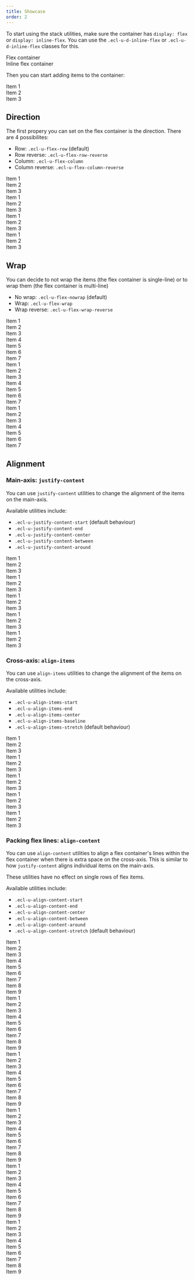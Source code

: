 ```yaml
---
title: Showcase
order: 2
---
```



To start using the stack utilities, make sure the container has `display: flex` or `display: inline-flex`. You can use the `.ecl-u-d-inline-flex` or `.ecl-u-d-inline-flex` classes for this.

<Playground>
  <div className="demo-container ecl-u-d-flex">Flex container</div>
</Playground>

<Playground>
  <div className="demo-container ecl-u-d-inline-flex">
    Inline flex container
  </div>
</Playground>

Then you can start adding items to the container:

<Playground>
  <div className="demo-container ecl-u-d-flex">
    <div className="demo-box">Item 1</div>
    <div className="demo-box">Item 2</div>
    <div className="demo-box">Item 3</div>
  </div>
</Playground>

## Direction

The first propery you can set on the flex container is the direction. There are 4 possibilites:

- Row: `.ecl-u-flex-row` (default)
- Row reverse: `.ecl-u-flex-row-reverse`
- Column: `.ecl-u-flex-column`
- Column reverse: `.ecl-u-flex-column-reverse`

<Playground>
  <div className="demo-container ecl-u-d-flex ecl-u-flex-row">
    <div className="demo-box">Item 1</div>
    <div className="demo-box">Item 2</div>
    <div className="demo-box">Item 3</div>
  </div>
</Playground>

<Playground>
  <div className="demo-container ecl-u-d-flex ecl-u-flex-row-reverse">
    <div className="demo-box">Item 1</div>
    <div className="demo-box">Item 2</div>
    <div className="demo-box">Item 3</div>
  </div>
</Playground>

<Playground>
  <div className="demo-container ecl-u-d-flex ecl-u-flex-column">
    <div className="demo-box">Item 1</div>
    <div className="demo-box">Item 2</div>
    <div className="demo-box">Item 3</div>
  </div>
</Playground>

<Playground>
  <div className="demo-container ecl-u-d-flex ecl-u-flex-column-reverse">
    <div className="demo-box">Item 1</div>
    <div className="demo-box">Item 2</div>
    <div className="demo-box">Item 3</div>
  </div>
</Playground>

## Wrap

You can decide to not wrap the items (the flex container is single-line) or to wrap them (the flex container is multi-line)

- No wrap: `.ecl-u-flex-nowrap` (default)
- Wrap: `.ecl-u-flex-wrap`
- Wrap reverse: `.ecl-u-flex-wrap-reverse`

<Playground>
  <div className="demo-container demo-container--small ecl-u-d-flex ecl-u-flex-nowrap">
    <div className="demo-box">Item 1</div>
    <div className="demo-box">Item 2</div>
    <div className="demo-box">Item 3</div>
    <div className="demo-box">Item 4</div>
    <div className="demo-box">Item 5</div>
    <div className="demo-box">Item 6</div>
    <div className="demo-box">Item 7</div>
  </div>
</Playground>

<Playground>
  <div className="demo-container demo-container--small ecl-u-d-flex ecl-u-flex-wrap">
    <div className="demo-box">Item 1</div>
    <div className="demo-box">Item 2</div>
    <div className="demo-box">Item 3</div>
    <div className="demo-box">Item 4</div>
    <div className="demo-box">Item 5</div>
    <div className="demo-box">Item 6</div>
    <div className="demo-box">Item 7</div>
  </div>
</Playground>

<Playground>
  <div className="demo-container demo-container--small ecl-u-d-flex ecl-u-flex-wrap-reverse">
    <div className="demo-box">Item 1</div>
    <div className="demo-box">Item 2</div>
    <div className="demo-box">Item 3</div>
    <div className="demo-box">Item 4</div>
    <div className="demo-box">Item 5</div>
    <div className="demo-box">Item 6</div>
    <div className="demo-box">Item 7</div>
  </div>
</Playground>

## Alignment

### Main-axis: `justify-content`

You can use `justify-content` utilities to change the alignment of the items on the main-axis.

Available utilities include:

- `.ecl-u-justify-content-start` (default behaviour)
- `.ecl-u-justify-content-end`
- `.ecl-u-justify-content-center`
- `.ecl-u-justify-content-between`
- `.ecl-u-justify-content-around`

<Playground>
  <div className="demo-container ecl-u-d-flex ecl-u-justify-content-start">
    <div className="demo-box">Item 1</div>
    <div className="demo-box">Item 2</div>
    <div className="demo-box">Item 3</div>
  </div>
</Playground>

<Playground>
  <div className="demo-container ecl-u-d-flex ecl-u-justify-content-end">
    <div className="demo-box">Item 1</div>
    <div className="demo-box">Item 2</div>
    <div className="demo-box">Item 3</div>
  </div>
</Playground>

<Playground>
  <div className="demo-container ecl-u-d-flex ecl-u-justify-content-center">
    <div className="demo-box">Item 1</div>
    <div className="demo-box">Item 2</div>
    <div className="demo-box">Item 3</div>
  </div>
</Playground>

<Playground>
  <div className="demo-container ecl-u-d-flex ecl-u-justify-content-between">
    <div className="demo-box">Item 1</div>
    <div className="demo-box">Item 2</div>
    <div className="demo-box">Item 3</div>
  </div>
</Playground>

<Playground>
  <div className="demo-container ecl-u-d-flex ecl-u-justify-content-around">
    <div className="demo-box">Item 1</div>
    <div className="demo-box">Item 2</div>
    <div className="demo-box">Item 3</div>
  </div>
</Playground>

### Cross-axis: `align-items`

You can use `align-items` utilities to change the alignment of the items on the cross-axis.

Available utilities include:

- `.ecl-u-align-items-start`
- `.ecl-u-align-items-end`
- `.ecl-u-align-items-center`
- `.ecl-u-align-items-baseline`
- `.ecl-u-align-items-stretch` (default behaviour)

<Playground>
  <div className="demo-container demo-container--default-height-small ecl-u-d-flex ecl-u-align-items-start">
    <div className="demo-box">Item 1</div>
    <div className="demo-box">Item 2</div>
    <div className="demo-box">Item 3</div>
  </div>
</Playground>

<Playground>
  <div className="demo-container demo-container--default-height-small ecl-u-d-flex ecl-u-align-items-end">
    <div className="demo-box">Item 1</div>
    <div className="demo-box">Item 2</div>
    <div className="demo-box">Item 3</div>
  </div>
</Playground>

<Playground>
  <div className="demo-container demo-container--default-height-small ecl-u-d-flex ecl-u-align-items-center">
    <div className="demo-box">Item 1</div>
    <div className="demo-box">Item 2</div>
    <div className="demo-box">Item 3</div>
  </div>
</Playground>

<Playground>
  <div className="demo-container demo-container--default-height-small ecl-u-d-flex ecl-u-align-items-baseline">
    <div className="demo-box">Item 1</div>
    <div className="demo-box">Item 2</div>
    <div className="demo-box">Item 3</div>
  </div>
</Playground>

<Playground>
  <div className="demo-container demo-container--default-height-small ecl-u-d-flex ecl-u-align-items-stretch">
    <div className="demo-box">Item 1</div>
    <div className="demo-box">Item 2</div>
    <div className="demo-box">Item 3</div>
  </div>
</Playground>

### Packing flex lines: `align-content`

You can use `align-content` utilities to align a flex container's lines within the flex container when there is extra space on the cross-axis. This is similar to how `justify-content` aligns individual items on the main-axis.

These utilities have no effect on single rows of flex items.

Available utilities include:

- `.ecl-u-align-content-start`
- `.ecl-u-align-content-end`
- `.ecl-u-align-content-center`
- `.ecl-u-align-content-between`
- `.ecl-u-align-content-around`
- `.ecl-u-align-content-stretch` (default behaviour)

<Playground>
  <div className="ecl-u-d-flex ecl-u-flex-wrap ecl-u-align-content-start demo-container demo-container--small demo-container--default-height-long demo-container--resiable demo-container--resizable">
    <div className="demo-box">Item 1</div>
    <div className="demo-box">Item 2</div>
    <div className="demo-box">Item 3</div>
    <div className="demo-box">Item 4</div>
    <div className="demo-box">Item 5</div>
    <div className="demo-box">Item 6</div>
    <div className="demo-box">Item 7</div>
    <div className="demo-box">Item 8</div>
    <div className="demo-box">Item 9</div>
  </div>
</Playground>

<Playground>
  <div className="ecl-u-d-flex ecl-u-flex-wrap ecl-u-align-content-end demo-container demo-container--small demo-container--default-height-long demo-container--resiable demo-container--resizable">
    <div className="demo-box">Item 1</div>
    <div className="demo-box">Item 2</div>
    <div className="demo-box">Item 3</div>
    <div className="demo-box">Item 4</div>
    <div className="demo-box">Item 5</div>
    <div className="demo-box">Item 6</div>
    <div className="demo-box">Item 7</div>
    <div className="demo-box">Item 8</div>
    <div className="demo-box">Item 9</div>
  </div>
</Playground>

<Playground>
  <div className="ecl-u-d-flex ecl-u-flex-wrap ecl-u-align-content-center demo-container demo-container--small demo-container--default-height-long demo-container--resiable demo-container--resizable">
    <div className="demo-box">Item 1</div>
    <div className="demo-box">Item 2</div>
    <div className="demo-box">Item 3</div>
    <div className="demo-box">Item 4</div>
    <div className="demo-box">Item 5</div>
    <div className="demo-box">Item 6</div>
    <div className="demo-box">Item 7</div>
    <div className="demo-box">Item 8</div>
    <div className="demo-box">Item 9</div>
  </div>
</Playground>

<Playground>
  <div className="ecl-u-d-flex ecl-u-flex-wrap ecl-u-align-content-between demo-container demo-container--small demo-container--default-height-long demo-container--resiable demo-container--resizable">
    <div className="demo-box">Item 1</div>
    <div className="demo-box">Item 2</div>
    <div className="demo-box">Item 3</div>
    <div className="demo-box">Item 4</div>
    <div className="demo-box">Item 5</div>
    <div className="demo-box">Item 6</div>
    <div className="demo-box">Item 7</div>
    <div className="demo-box">Item 8</div>
    <div className="demo-box">Item 9</div>
  </div>
</Playground>

<Playground>
  <div className="ecl-u-d-flex ecl-u-flex-wrap ecl-u-align-content-around demo-container demo-container--small demo-container--default-height-long demo-container--resiable demo-container--resizable">
    <div className="demo-box">Item 1</div>
    <div className="demo-box">Item 2</div>
    <div className="demo-box">Item 3</div>
    <div className="demo-box">Item 4</div>
    <div className="demo-box">Item 5</div>
    <div className="demo-box">Item 6</div>
    <div className="demo-box">Item 7</div>
    <div className="demo-box">Item 8</div>
    <div className="demo-box">Item 9</div>
  </div>
</Playground>

<Playground>
  <div className="ecl-u-d-flex ecl-u-flex-wrap ecl-u-align-content-stretch demo-container demo-container--small demo-container--default-height-long demo-container--resiable demo-container--resizable">
    <div className="demo-box">Item 1</div>
    <div className="demo-box">Item 2</div>
    <div className="demo-box">Item 3</div>
    <div className="demo-box">Item 4</div>
    <div className="demo-box">Item 5</div>
    <div className="demo-box">Item 6</div>
    <div className="demo-box">Item 7</div>
    <div className="demo-box">Item 8</div>
    <div className="demo-box">Item 9</div>
  </div>
</Playground>

